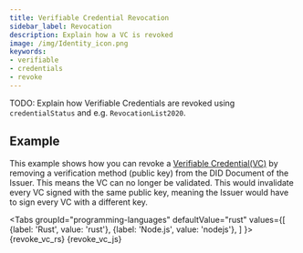 ```yaml
---
title: Verifiable Credential Revocation
sidebar_label: Revocation
description: Explain how a VC is revoked
image: /img/Identity_icon.png
keywords:
- verifiable
- credentials
- revoke
---
```


TODO: Explain how Verifiable Credentials are revoked using `credentialStatus` and e.g. `RevocationList2020`.

## Example

This example shows how you can revoke a [Verifiable Credential(VC)](overview) by removing a verification method (public key) from the DID Document of the Issuer. This means the VC can no longer be validated. This would invalidate every VC signed with the same public key, meaning the Issuer would have to sign every VC with a different key.

<Tabs
groupId="programming-languages"
defaultValue="rust"
values={[
{label: 'Rust', value: 'rust'},
{label: 'Node.js', value: 'nodejs'},
]
}>
<TabItem value="rust">
<CodeBlock className="language-rust">
{revoke_vc_rs}
</CodeBlock>
</TabItem>
<TabItem value='nodejs'>
<CodeBlock className="language-javascript">
{revoke_vc_js}
</CodeBlock></TabItem>
</Tabs>

